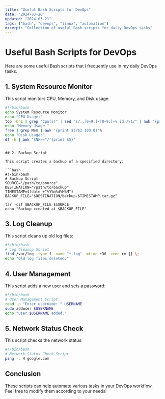 ```yaml
---
title: "Useful Bash Scripts for DevOps"
date: "2024-03-20"
updated: "2024-03-21"
tags: ["bash", "devops", "linux", "automation"]
excerpt: "Collection of useful Bash scripts for daily DevOps tasks"
---
```


# Useful Bash Scripts for DevOps

Here are some useful Bash scripts that I frequently use in my daily DevOps tasks.

## 1. System Resource Monitor

This script monitors CPU, Memory, and Disk usage: 

```bash
#!/bin/bash
echo System Resource Monitor
echo "CPU Usage:"
top -bn1 | grep "Cpu(s)" | sed "s/.,[0−9.]∗[0−9.]∗% id./\1/" | awk '{print 100 - $1}'%
echo "Memory Usage:"
free | grep Mem | awk '{print $3/$2 100.0}'%
echo "Disk Usage:"
df -h | awk '$NF=="/"{print $5}'
```

```

## 2. Backup Script

This script creates a backup of a specified directory:

```bash
#!/bin/bash
# Backup Script
SOURCE="/path/to/source"
DESTINATION="/path/to/backup"
TIMESTAMP=$(date +"%Y%m%d%H%M")
BACKUP_FILE="$DESTINATION/backup-$TIMESTAMP.tar.gz"

tar -czf $BACKUP_FILE $SOURCE
echo "Backup created at $BACKUP_FILE"
```

## 3. Log Cleanup

This script cleans up old log files:

```bash
#!/bin/bash
# Log Cleanup Script
find /var/log -type f -name "*.log" -mtime +30 -exec rm {} \;
echo "Old log files deleted."
```

## 4. User Management

This script adds a new user and sets a password:

```bash
#!/bin/bash
# User Management Script
read -p "Enter username: " USERNAME
sudo adduser $USERNAME
echo "User $USERNAME added."
```

## 5. Network Status Check

This script checks the network status:

```bash
#!/bin/bash
# Network Status Check Script
ping -c 4 google.com
```

## Conclusion

These scripts can help automate various tasks in your DevOps workflow. Feel free to modify them according to your needs!